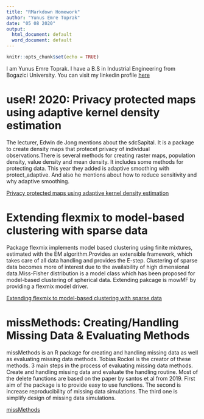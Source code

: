 ```yaml
---
title: "RMarkdown Homework"
author: "Yunus Emre Toprak"
date: "05 08 2020"
output:
  html_document: default
  word_document: default
---
```


```r
knitr::opts_chunk$set(echo = TRUE)
```
I am Yunus Emre Toprak. I have a B.S in Industrial Engineering from Bogazici University.
You can visit my linkedin profile [here](https://www.linkedin.com/in/yunus-emre-toprak-655372175/)

# useR! 2020: Privacy protected maps using adaptive kernel density estimation
The lecturer, Edwin de Jong mentions about the sdcSapital. It is a package to create density maps that protecet privacy of individual observations.There is several methods for creating raster maps, population density, value density and mean density. It includes some methods for protecting data. This year they added is adaptive smoothing with protect_adaptive. And also he mentions about how to reduce sensitivity and why adaptive smoothing.

[Privacy protected maps using adaptive kernel density estimation ](https://www.youtube.com/watch?v=M10SmUs68x4)

# Extending flexmix to model-based clustering with sparse data
Package flexmix implements model based clustering using finite mixtures, estimated with the EM algorithm.Provides an extensible framework, which takes care of all data handling and provides the E-step. Clustering of sparse data becomes more of interest due to the availability of high dimensional data.Miss-Fisher distribution is a model class which has been proposed for model-based clustering of spherical data. Extending pakcage is mowMF by providing a flexmix model driver.

[Extending flexmix to model-based clustering with sparse data](https://www.youtube.com/watch?v=pwzCoHl8QMQ)

# missMethods: Creating/Handling Missing Data & Evaluating Methods
missMethods is an R package for creating and handling missing data as well as evaluating missing data methods. Tobias Rockel is the creator of these methods. 3 main steps in the process of evaluating missing data methods. Create and handling missing data and evaluate the handling routine. Most of the delete functions are based on the paper by santos et al from 2019. First aim of the package is to provide easy to use functions. The second is increase reproducibility of missing data simulations. The third one is simplify design of missing data simulations.

[missMethods](https://www.youtube.com/watch?v=G6JCXaPjG9g)
